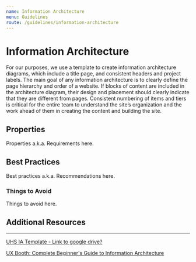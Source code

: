 ```yaml
---
name: Information Architecture
menu: Guidelines
route: /guidelines/information-architecture
---
```


# Information Architecture

For our purposes, we use a template to create information architecture diagrams, which include a title page, 
and consistent headers and project labels. The main goal of any information architecture is to clearly define 
the page hierarchy and order of a website. If blocks of content are included in the architecture diagram, 
their design and placement should clearly indicate that they are different from pages. Consistent numbering 
of items and tiers is critical for the entire team to understand the site’s organization and the work ahead 
of them in creating the content and building the site.

## Properties

Properties a.k.a. Requirements here.

## Best Practices

Best practices a.k.a. Recommendations here.

### Things to Avoid

Things to avoid here.

## Additional Resources
---

[UHS IA Template - Link to google drive?](http://www.example.com)

[UX Booth: Complete Beginner's Guide to Information Architecture](https://www.uxbooth.com/articles/complete-beginners-guide-to-information-architecture/)